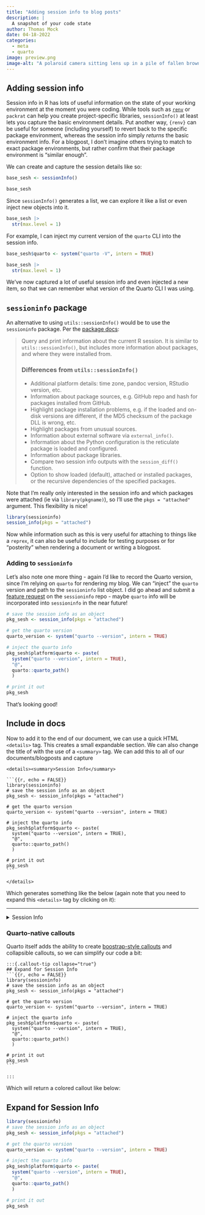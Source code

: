 ```yaml
---
title: "Adding session info to blog posts"
description: |
  A snapshot of your code state
author: Thomas Mock
date: 04-18-2022
categories:
  - meta
  - quarto
image: preview.png
image-alt: "A polaroid camera sitting lens up in a pile of fallen brown leaves"
---
```


## Adding session info

Session info in R has lots of useful information on the state of your working environment at the moment you were coding. While tools such as [`renv`](https://rstudio.github.io/renv/articles/renv.html) or `packrat` can help you create project-specific libraries, `sessionInfo()` at least lets you capture the basic environment details. [Put another way, `{renv}` can be useful for someone (including yourself) to revert back to the specific package environment, whereas the session info simply _returns_ the basic environment info. For a blogpost, I don't imagine others trying to match to exact package environments, but rather confirm that their package environment is "similar enough".]{.aside}

We can create and capture the session details like so:

```r
base_sesh <- sessionInfo()

base_sesh
```

Since `sessionInfo()` generates a list, we can explore it like a list or even inject new objects into it.

```r
base_sesh |> 
  str(max.level = 1)
```

For example, I can inject my current version of the `quarto` CLI into the session info.

```r
base_sesh$quarto <- system("quarto -V", intern = TRUE)

base_sesh |>
  str(max.level = 1)
```

We've now captured a lot of useful session info and even injected a new item, so that we can remember what version of the Quarto CLI I was using.

## `sessioninfo` package

An alternative to using `utils::sessionInfo()` would be to use the `sessioninfo` package. Per the [package docs](https://r-lib.github.io/sessioninfo/):

> Query and print information about the current R session. It is similar to `utils::sessionInfo()`, but includes more information about packages, and where they were installed from.
>
> ### Differences from `utils::sessionInfo()`
>
> -   Additional platform details: time zone, pandoc version, RStudio version, etc.
> -   Information about package sources, e.g. GitHub repo and hash for packages installed from GitHub.
> -   Highlight package installation problems, e.g. if the loaded and on-disk versions are different, if the MD5 checksum of the package DLL is wrong, etc.
> -   Highlight packages from unusual sources.
> -   Information about external software via `external_info()`.
> -   Information about the Python configuration is the reticulate package is loaded and configured.
> -   Information about package libraries.
> -   Compare two session info outputs with the `session_diff()` function.
> -   Option to show loaded (default), attached or installed packages, or the recursive dependencies of the specified packages.

:::{.callout-note}

Note that I'm really only interested in the session info and which packages were attached (ie via `library(pkgname)`), so I'll use the `pkgs = "attached"` argument. This flexibility is nice!

:::

```r
library(sessioninfo)
session_info(pkgs = "attached")
```

Now while information such as this is very useful for attaching to things like a `reprex`, it can also be useful to include for testing purposes or for "posterity" when rendering a document or writing a blogpost.

### Adding to `sessioninfo`

Let's also note one more thing - again I'd like to record the Quarto version, since I'm relying on `quarto` for rendering my blog. We can "inject" the `quarto` version and path to the `sessioninfo` list object. [I did go ahead and submit a [feature request](https://github.com/r-lib/sessioninfo/issues/75) on the `sessioninfo` repo - maybe `quarto` info will be incorporated into `sessioninfo` in the near future!]{.aside}

```r
# save the session info as an object
pkg_sesh <- session_info(pkgs = "attached")

# get the quarto version
quarto_version <- system("quarto --version", intern = TRUE)

# inject the quarto info
pkg_sesh$platform$quarto <- paste(
  system("quarto --version", intern = TRUE), 
  "@", 
  quarto::quarto_path()
  )

# print it out
pkg_sesh
```

That's looking good!

## Include in docs

Now to add it to the end of our document, we can use a quick HTML `<details>` tag. This creates a small expandable section. We can also change the title of with the use of a `<summary>` tag. We can add this to all of our documents/blogposts and capture

````code
<details><summary>Session Info</summary>

```{{r, echo = FALSE}}
library(sessioninfo)
# save the session info as an object
pkg_sesh <- session_info(pkgs = "attached")

# get the quarto version
quarto_version <- system("quarto --version", intern = TRUE)

# inject the quarto info
pkg_sesh$platform$quarto <- paste(
  system("quarto --version", intern = TRUE), 
  "@", 
  quarto::quarto_path()
  )

# print it out
pkg_sesh
```

</details>

````

Which generates something like the below (again note that you need to expand this `<details>` tag by clicking on it):

---

<details><summary>Session Info</summary>

<div style='font-size:12px;'>

```r
library(sessioninfo)
# save the session info as an object
pkg_sesh <- session_info(pkgs = "attached")

# get the quarto version
quarto_version <- system("quarto --version", intern = TRUE)

# inject the quarto info
pkg_sesh$platform$quarto <- paste(
  system("quarto --version", intern = TRUE), 
  "@", 
  quarto::quarto_path()
  )

# print it out
pkg_sesh
```

</div>

</details>

### Quarto-native callouts

Quarto itself adds the ability to create [boostrap-style callouts](https://quarto.org/docs/authoring/callouts.html) and collapsible callouts, so we can simplify our code a bit:

````code
:::{.callout-tip collapse="true"}
## Expand for Session Info
```{{r, echo = FALSE}}
library(sessioninfo)
# save the session info as an object
pkg_sesh <- session_info(pkgs = "attached")

# get the quarto version
quarto_version <- system("quarto --version", intern = TRUE)

# inject the quarto info
pkg_sesh$platform$quarto <- paste(
  system("quarto --version", intern = TRUE), 
  "@", 
  quarto::quarto_path()
  )

# print it out
pkg_sesh
```

:::

````

Which will return a colored callout like below:

:::{.callout-tip collapse="true"}
## Expand for Session Info
```r
library(sessioninfo)
# save the session info as an object
pkg_sesh <- session_info(pkgs = "attached")

# get the quarto version
quarto_version <- system("quarto --version", intern = TRUE)

# inject the quarto info
pkg_sesh$platform$quarto <- paste(
  system("quarto --version", intern = TRUE), 
  "@", 
  quarto::quarto_path()
  )

# print it out
pkg_sesh
```

:::

